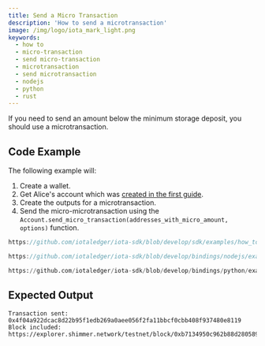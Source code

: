 ```yaml
---
title: Send a Micro Transaction
description: 'How to send a microtransaction'
image: /img/logo/iota_mark_light.png
keywords:
  - how to
  - micro-transaction
  - send micro-transaction
  - microtransaction
  - send microtransaction
  - nodejs
  - python
  - rust
---
```



If you need to send an amount below the minimum storage deposit, you should use a microtransaction.

<TipFaucet />

## Code Example

The following example will:

1. Create a wallet.
2. Get Alice's account which was [created in the first guide](../accounts-and-addresses/create-account.mdx).
3. Create the outputs for a microtransaction.
4. Send the micro-microtransaction using the `Account.send_micro_transaction(addresses_with_micro_amount, options)` function.

<Tabs groupId="language" queryString>
<TabItem value="rust" label="Rust">

```rust reference
https://github.com/iotaledger/iota-sdk/blob/develop/sdk/examples/how_tos/advanced_transactions/send_micro_transaction.rs
```

</TabItem>
<TabItem value="node" label="Node.js">

```typescript reference
https://github.com/iotaledger/iota-sdk/blob/develop/bindings/nodejs/examples/how_tos/advanced_transactions/send_micro_transaction.ts
```

</TabItem>
<TabItem value="python" label="Python">

```python reference
https://github.com/iotaledger/iota-sdk/blob/develop/bindings/python/examples/how_tos/advanced_transactions/send_micro_transaction.py
```

</TabItem>
</Tabs>

## Expected Output

```plaintext
Transaction sent: 0x4f04a922dcac8d22b95f1edb269a0aee056f2fa11bbcf0cbb408f937480e8119
Block included: https://explorer.shimmer.network/testnet/block/0xb7134950c962b88d280589e9431dcb70527c4cb72cb640e614c896643180007a
```
